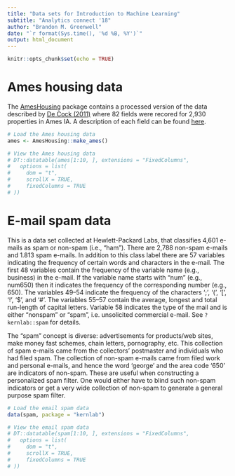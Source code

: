 ```yaml
---
title: "Data sets for Introduction to Machine Learning"
subtitle: "Analytics connect '18"
author: "Brandon M. Greenwell"
date: "`r format(Sys.time(), '%d %B, %Y')`"
output: html_document
---
```


```r
knitr::opts_chunk$set(echo = TRUE)
```


# Ames housing data

The [AmesHousing](https://cran.r-project.org/package=AmesHousing) package contains a processed version of the data described by [De Cock (2011)](https://ww2.amstat.org/publications/jse/v19n3/decock.pdf) where 82 fields were recored for 2,930 properties in Ames IA. A description of each field can be found [here](https://www.kaggle.com/c/house-prices-advanced-regression-techniques/data).

```r
# Load the Ames housing data
ames <- AmesHousing::make_ames()

# View the Ames housing data
# DT::datatable(ames[1:10, ], extensions = "FixedColumns",
#   options = list(
#     dom = "t",
#     scrollX = TRUE,
#     fixedColumns = TRUE
# ))  
```


# E-mail spam data

This is a data set collected at Hewlett-Packard Labs, that classifies 4,601 e-mails as spam or non-spam (i.e., "ham"). There are 2,788 non-spam e-mails and 1.813 spam e-mails. In addition to this class label there are 57 variables indicating the frequency of certain words and characters in the e-mail. The first 48 variables contain the frequency of the variable name (e.g., business) in the e-mail. If the variable name starts with "num" (e.g., num650) then it indicates the frequency of the corresponding number (e.g., 650). The variables 49--54 indicate the frequency of the characters ';', '(', '[', '!', '\$', and '\#'. The variables 55--57 contain the average, longest and total run-length of capital letters. Variable 58 indicates the type of the mail and is either "nonspam" or "spam", i.e. unsolicited commercial e-mail. See `?kernlab::spam` for details.

The "spam" concept is diverse: advertisements for products/web sites, make money fast schemes, chain letters, pornography, etc. This collection of spam e-mails came from the collectors' postmaster and individuals who had filed spam. The collection of non-spam e-mails came from filed work and personal e-mails, and hence the word 'george' and the area code '650' are indicators of non-spam. These are useful when constructing a personalized spam filter. One would either have to blind such non-spam indicators or get a very wide collection of non-spam to generate a general purpose spam filter.

```r
# Load the email spam data
data(spam, package = "kernlab")

# View the email spam data
# DT::datatable(spam[1:10, ], extensions = "FixedColumns",
#   options = list(
#     dom = "t",
#     scrollX = TRUE,
#     fixedColumns = TRUE
# )) 
```